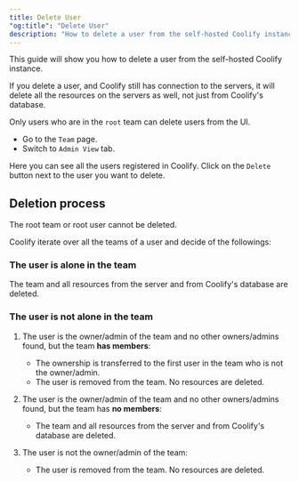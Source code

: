 ```yaml
---
title: Delete User
"og:title": "Delete User"
description: "How to delete a user from the self-hosted Coolify instance."
---
```


This guide will show you how to delete a user from the self-hosted Coolify instance.

<Warning>
  If you delete a user, and Coolify still has connection to the servers, it will
  delete all the resources on the servers as well, not just from Coolify's
  database.
</Warning>

Only users who are in the `root` team can delete users from the UI.

- Go to the `Team` page.
- Switch to `Admin View` tab.

Here you can see all the users registered in Coolify. Click on the `Delete` button next to the user you want to delete.

## Deletion process

<Tip>The root team or root user cannot be deleted.</Tip>

Coolify iterate over all the teams of a user and decide of the followings:

### The user is alone in the team

The team and all resources from the server and from Coolify's database are deleted.

### The user is not alone in the team

1. The user is the owner/admin of the team and no other owners/admins found, but the team **has members**:
   - The ownership is transferred to the first user in the team who is not the owner/admin.
   - The user is removed from the team. No resources are deleted.

2. The user is the owner/admin of the team and no other owners/admins found, but the team has **no members**:
   - The team and all resources from the server and from Coolify's database are deleted.

3. The user is not the owner/admin of the team:
   - The user is removed from the team. No resources are deleted.
